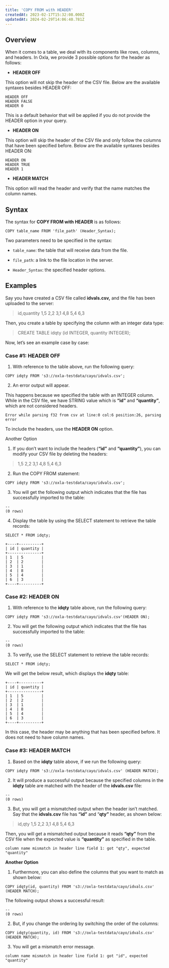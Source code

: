 ```yaml
---
title: 'COPY FROM with HEADER'
createdAt: 2023-02-17T15:32:08.000Z
updatedAt: 2024-02-29T14:06:40.781Z
---
```


## **Overview**

When it comes to a table, we deal with its components like rows, columns, and headers. In Oxla, we provide 3 possible options for the header as follows:

*   **HEADER OFF**

This option will not skip the header of the CSV file. Below are the available syntaxes besides HEADER OFF:

```pgsql
HEADER OFF
HEADER FALSE
HEADER 0
```
<Info>This is a default behavior that will be applied if you do not provide the HEADER option in your query.</Info>

*   **HEADER ON**

This option will skip the header of the CSV file and only follow the columns that have been specified before. Below are the available syntaxes besides HEADER ON:

```pgsql
HEADER ON
HEADER TRUE
HEADER 1
```

*   **HEADER MATCH**

This option will read the header and verify that the name matches the column names.&#x20;

## **Syntax**

The syntax for **COPY FROM with HEADER** is as follows:

```pgsql
COPY table_name FROM 'file_path' (Header_Syntax);
```

Two parameters need to be specified in the syntax:

*   `table_name`: the table that will receive data from the file.

*   `file_path`: a link to the file location in the server.

*   `Header_Syntax`: the specified header options.

## **Examples**

Say you have created a CSV file called **idvals.csv,** and the file has been uploaded to the server:

> id,quantity
> 1,5
> 2,2
> 3,1
> 4,8
> 5,4
> 6,3

Then, you create a table by specifying the column with an integer data type:

> CREATE TABLE idqty (id INTEGER, quantity INTEGER);

Now, let’s see an example case by case:

### Case #1: HEADER OFF

1. With reference to the table above, run the following query:

```pgsql
COPY idqty FROM 's3://oxla-testdata/cayo/idvals.csv';
```

2. An error output will appear.&#x20;

This happens because we specified the table with an INTEGER column. While in the CSV file, we have STRING value which is **“id”** and **“quantity”**, which are not considered headers.

```pgsql
Error while parsing f32 from csv at line:0 col:6 position:26, parsing error
```

<Check>To include the headers, use the **HEADER ON** option.</Check>


Another Option

1. If you don’t want to include the headers (**“id”** and **“quantity”**), you can modify your CSV file by deleting the headers:

> 1,5
> 2,2
> 3,1
> 4,8
> 5,4
> 6,3

2. Run the COPY FROM statement:

```pgsql
COPY idqty FROM 's3://oxla-testdata/cayo/idvals.csv';
```

3. You will get the following output which indicates that the file has successfully imported to the table:

```pgsql
--
(0 rows)
```

4. Display the table by using the SELECT statement to retrieve the table records:

```pgsql
SELECT * FROM idqty;
```

```pgsql
+----+----------+
| id | quantity | 
+---------------+
| 1  | 5        |
| 2  | 2        |
| 3  | 1        |
| 4  | 8        |
| 5  | 4        |
| 6  | 3        |
+----+----------+
```

### Case #2: HEADER ON

1. With reference to the **idqty** table above, run the following query:

```pgsql
COPY idqty FROM 's3://oxla-testdata/cayo/idvals.csv'(HEADER ON);
```

2. You will get the following output which indicates that the file has successfully imported to the table:

```pgsql
--
(0 rows)
```

3. To verify, use the SELECT statement to retrieve the table records:

```pgsql
SELECT * FROM idqty;
```

We will get the below result, which displays the **idqty** table:

```pgsql
+----+----------+
| id | quantity | 
+---------------+
| 1  | 5        |
| 2  | 2        |
| 3  | 1        |
| 4  | 8        |
| 5  | 4        |
| 6  | 3        |
+----+----------+
```

<Info>In this case, the header may be anything that has been specified before. It does not need to have column names.</Info>

### Case #3: HEADER MATCH

1. Based on the **idqty** table above, if we run the following query:

```pgsql
COPY idqty FROM 's3://oxla-testdata/cayo/idvals.csv' (HEADER MATCH);
```

2. It will produce a successful output because the specified columns in the **idqty** table are matched with the header of the **idvals.csv** file:

```pgsql
--
(0 rows)
```

3. But, you will get a mismatched output when the header isn’t matched. Say that the **idvals.csv** file has **“id”** and “**qty”** header, as shown below:

> id,qty
> 1,5
> 2,2
> 3,1
> 4,8
> 5,4
> 6,3

Then, you will get a mismatched output because it reads **“qty”** from the CSV file when the expected value is **“quantity”** as specified in the table.

```pgsql
column name mismatch in header line field 1: got "qty", expected "quantity"
```


**Another Option**

1. Furthermore, you can also define the columns that you want to match as shown below:

```pgsql
COPY idqty(id, quantity) FROM 's3://oxla-testdata/cayo/idvals.csv' (HEADER MATCH);
```

The following output shows a successful result:

```pgsql
--
(0 rows)
```


2. But, if you change the ordering by switching the order of the columns:

```pgsql
COPY idqty(quantity, id) FROM 's3://oxla-testdata/cayo/idvals.csv' (HEADER MATCH);
```

3. You will get a mismatch error message.

```pgsql
column name mismatch in header line field 1: got "id", expected "quantity"
```


